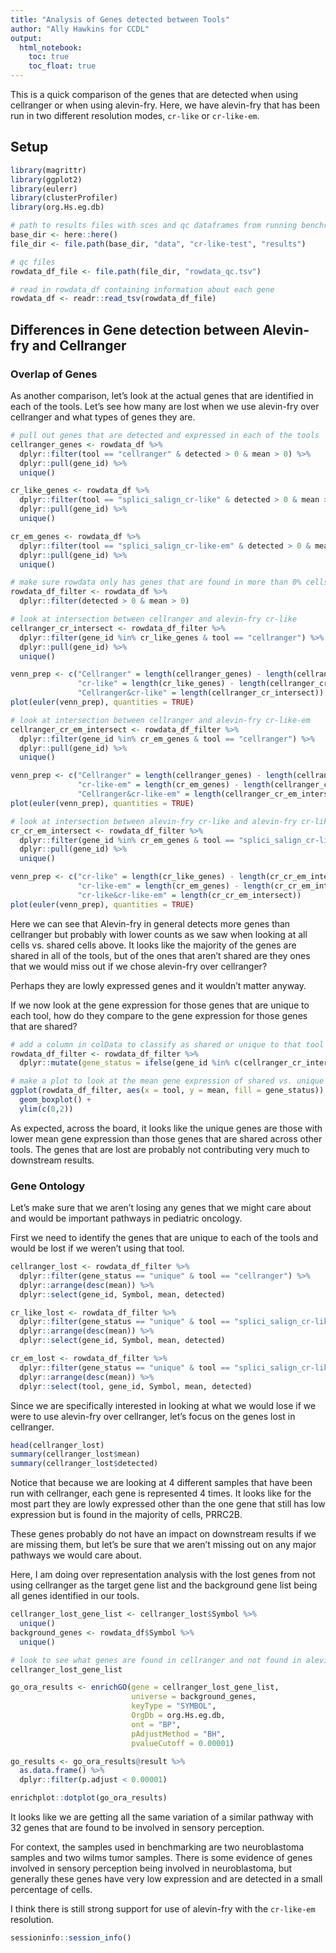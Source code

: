 ```yaml
---
title: "Analysis of Genes detected between Tools"
author: "Ally Hawkins for CCDL"
output: 
  html_notebook:
    toc: true
    toc_float: true
---
```


This is a quick comparison of the genes that are detected when using cellranger or when using alevin-fry. 
Here, we have alevin-fry that has been run in two different resolution modes, `cr-like` or `cr-like-em`. 

## Setup

```r
library(magrittr)
library(ggplot2)
library(eulerr)
library(clusterProfiler)
library(org.Hs.eg.db)
```

```r
# path to results files with sces and qc dataframes from running benchrmarking_generate_qc_df.R
base_dir <- here::here()
file_dir <- file.path(base_dir, "data", "cr-like-test", "results")

# qc files 
rowdata_df_file <- file.path(file_dir, "rowdata_qc.tsv")
```

```r
# read in rowdata_df containing information about each gene
rowdata_df <- readr::read_tsv(rowdata_df_file)
```

## Differences in Gene detection between Alevin-fry and Cellranger

### Overlap of Genes 

As another comparison, let's look at the actual genes that are identified in each of the tools. 
Let's see how many are lost when we use alevin-fry over cellranger and what types of genes they are. 

```r
# pull out genes that are detected and expressed in each of the tools
cellranger_genes <- rowdata_df %>%
  dplyr::filter(tool == "cellranger" & detected > 0 & mean > 0) %>%
  dplyr::pull(gene_id) %>%
  unique()

cr_like_genes <- rowdata_df %>%
  dplyr::filter(tool == "splici_salign_cr-like" & detected > 0 & mean > 0) %>%
  dplyr::pull(gene_id) %>%
  unique()

cr_em_genes <- rowdata_df %>%
  dplyr::filter(tool == "splici_salign_cr-like-em" & detected > 0 & mean > 0) %>%
  dplyr::pull(gene_id) %>%
  unique()
```

```r
# make sure rowdata only has genes that are found in more than 0% cells and > 0% mean gene expression
rowdata_df_filter <- rowdata_df %>%
  dplyr::filter(detected > 0 & mean > 0)
```


```r
# look at intersection between cellranger and alevin-fry cr-like
cellranger_cr_intersect <- rowdata_df_filter %>%
  dplyr::filter(gene_id %in% cr_like_genes & tool == "cellranger") %>%
  dplyr::pull(gene_id) %>%
  unique()

venn_prep <- c("Cellranger" = length(cellranger_genes) - length(cellranger_cr_intersect), 
               "cr-like" = length(cr_like_genes) - length(cellranger_cr_intersect), 
               "Cellranger&cr-like" = length(cellranger_cr_intersect))
plot(euler(venn_prep), quantities = TRUE)

```

```r
# look at intersection between cellranger and alevin-fry cr-like-em
cellranger_cr_em_intersect <- rowdata_df_filter %>%
  dplyr::filter(gene_id %in% cr_em_genes & tool == "cellranger") %>%
  dplyr::pull(gene_id) %>%
  unique()

venn_prep <- c("Cellranger" = length(cellranger_genes) - length(cellranger_cr_em_intersect), 
               "cr-like-em" = length(cr_em_genes) - length(cellranger_cr_em_intersect), 
               "Cellranger&cr-like-em" = length(cellranger_cr_em_intersect))
plot(euler(venn_prep), quantities = TRUE)

```

```r
# look at intersection between alevin-fry cr-like and alevin-fry cr-like-em
cr_cr_em_intersect <- rowdata_df_filter %>%
  dplyr::filter(gene_id %in% cr_em_genes & tool == "splici_salign_cr-like") %>%
  dplyr::pull(gene_id) %>%
  unique()

venn_prep <- c("cr-like" = length(cr_like_genes) - length(cr_cr_em_intersect), 
               "cr-like-em" = length(cr_em_genes) - length(cr_cr_em_intersect), 
               "cr-like&cr-like-em" = length(cr_cr_em_intersect))
plot(euler(venn_prep), quantities = TRUE)
```

Here we can see that Alevin-fry in general detects more genes than cellranger but probably with lower counts as we saw when looking at all cells vs. shared cells above. 
It looks like the majority of the genes are shared in all of the tools, but of the ones that aren't shared are they ones that we would miss out if we chose alevin-fry over cellranger?

Perhaps they are lowly expressed genes and it wouldn't matter anyway. 

If we now look at the gene expression for those genes that are unique to each tool, how do they compare to the gene expression for those genes that are shared?

```r
# add a column in colData to classify as shared or unique to that tool
rowdata_df_filter <- rowdata_df_filter %>%
  dplyr::mutate(gene_status = ifelse(gene_id %in% c(cellranger_cr_intersect, cellranger_cr_em_intersect, cr_cr_em_intersect), "shared", "unique")) 
```


```r
# make a plot to look at the mean gene expression of shared vs. unique genes for each tool
ggplot(rowdata_df_filter, aes(x = tool, y = mean, fill = gene_status)) + 
  geom_boxplot() + 
  ylim(c(0,2))
```

As expected, across the board, it looks like the unique genes are those with lower mean gene expression than those genes that are shared across other tools. 
The genes that are lost are probably not contributing very much to downstream results. 
 

### Gene Ontology

Let's make sure that we aren't losing any genes that we might care about and would be important pathways in pediatric oncology. 

First we need to identify the genes that are unique to each of the tools and would be lost if we weren't using that tool. 

```r
cellranger_lost <- rowdata_df_filter %>%
  dplyr::filter(gene_status == "unique" & tool == "cellranger") %>%
  dplyr::arrange(desc(mean)) %>%
  dplyr::select(gene_id, Symbol, mean, detected)

cr_like_lost <- rowdata_df_filter %>%
  dplyr::filter(gene_status == "unique" & tool == "splici_salign_cr-like") %>%
  dplyr::arrange(desc(mean)) %>%
  dplyr::select(gene_id, Symbol, mean, detected)

cr_em_lost <- rowdata_df_filter %>%
  dplyr::filter(gene_status == "unique" & tool == "splici_salign_cr-like-em") %>%
  dplyr::arrange(desc(mean)) %>%
  dplyr::select(tool, gene_id, Symbol, mean, detected)

```

Since we are specifically interested in looking at what we would lose if we were to use alevin-fry over cellranger, let's focus on the genes lost in cellranger. 

```r
head(cellranger_lost)
summary(cellranger_lost$mean)
summary(cellranger_lost$detected)
```

Notice that because we are looking at 4 different samples that have been run with cellranger, each gene is represented 4 times. 
It looks like for the most part they are lowly expressed other than the one gene that still has low expression but is found in the majority of cells, PRRC2B.

These genes probably do not have an impact on downstream results if we are missing them, but let's be sure that we aren't missing out on any major pathways we would care about. 

Here, I am doing over representation analysis with the lost genes from not using cellranger as the target gene list and the background gene list being all genes identified in our tools. 

```r
cellranger_lost_gene_list <- cellranger_lost$Symbol %>%
  unique()
background_genes <- rowdata_df$Symbol %>%
  unique()
```

```r
# look to see what genes are found in cellranger and not found in alevin-fry
cellranger_lost_gene_list
```

```r
go_ora_results <- enrichGO(gene = cellranger_lost_gene_list,
                           universe = background_genes,
                           keyType = "SYMBOL",
                           OrgDb = org.Hs.eg.db,
                           ont = "BP",
                           pAdjustMethod = "BH",
                           pvalueCutoff = 0.00001)
```


```r
go_results <- go_ora_results@result %>%
  as.data.frame() %>%
  dplyr::filter(p.adjust < 0.00001)
```


```r
enrichplot::dotplot(go_ora_results)
```

It looks like we are getting all the same variation of a similar pathway with 32 genes that are found to be involved in sensory perception. 

For context, the samples used in benchmarking are two neuroblastoma samples and two wilms tumor samples. 
There is some evidence of genes involved in sensory perception being involved in neuroblastoma, but generally these genes have very low expression and are detected in a small percentage of cells. 

I think there is still strong support for use of alevin-fry with the `cr-like-em` resolution. 

```r
sessioninfo::session_info()
```
